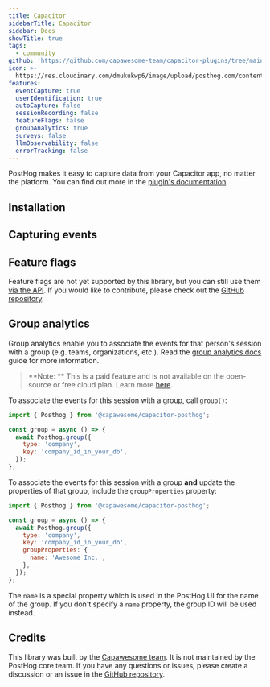 ```yaml
---
title: Capacitor
sidebarTitle: Capacitor
sidebar: Docs
showTitle: true
tags:
  - community
github: 'https://github.com/capawesome-team/capacitor-plugins/tree/main/packages/posthog'
icon: >-
  https://res.cloudinary.com/dmukukwp6/image/upload/posthog.com/contents/images/docs/integrate/capacitor.svg
features:
  eventCapture: true
  userIdentification: true
  autoCapture: false
  sessionRecording: false
  featureFlags: false
  groupAnalytics: true
  surveys: false
  llmObservability: false
  errorTracking: false
---
```


PostHog makes it easy to capture data from your Capacitor app, no matter the platform. You can find out more in the [plugin's documentation](https://capawesome.io/plugins/posthog/).


## Installation


<CapacitorInstall />

## Capturing events


<CapacitorSendEvents />

## Feature flags


<FeatureFlagsLibsIntro />

Feature flags are not yet supported by this library, but you can still use them [via the API](/docs/api/decide). If you would like to contribute, please check out the [GitHub repository](https://github.com/capawesome-team/capacitor-plugins/tree/main/packages/posthog).

## Group analytics

Group analytics enable you to associate the events for that person's session with a group (e.g. teams, organizations, etc.). Read the [group analytics docs](/docs/product-analytics/group-analytics) guide for more information.

> **Note: ** This is a paid feature and is not available on the open-source or free cloud plan. Learn more [here](/pricing).

To associate the events for this session with a group, call `group()`:

```js
import { Posthog } from '@capawesome/capacitor-posthog';

const group = async () => {
  await Posthog.group({
    type: 'company',
    key: 'company_id_in_your_db',
  });
};
```

To associate the events for this session with a group **and** update the properties of that group, include the `groupProperties` property:

```js
import { Posthog } from '@capawesome/capacitor-posthog';

const group = async () => {
  await Posthog.group({
    type: 'company',
    key: 'company_id_in_your_db',
    groupProperties: {
      name: 'Awesome Inc.',
    },
  });
};
```

The `name` is a special property which is used in the PostHog UI for the name of the group. If you don't specify a `name` property, the group ID will be used instead.

## Credits

This library was built by the [Capawesome team](https://capawesome.io/). It is not maintained by the PostHog core team. If you have any questions or issues, please create a discussion or an issue in the [GitHub repository](https://github.com/capawesome-team/capacitor-plugins).